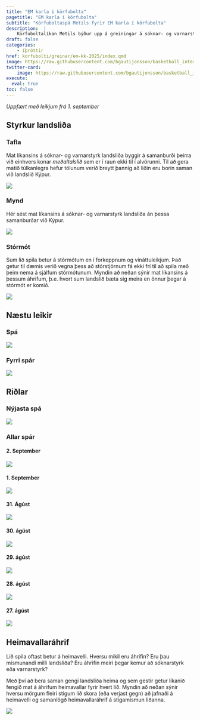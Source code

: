 ```yaml
---
title: "EM karla í körfubolta"
pagetitle: "EM karla í körfubolta"
subtitle: "Körfuboltaspá Metils fyrir EM karla í körfubolta"
description:  |
    Körfuboltalíkan Metils býður upp á greiningar á sóknar- og varnarstyrk landsliða ásamt því að spá fyrir um úrslit komandi leikja og greina hvaða landslið fær mestan stuðning á heimavelli.
draft: false
categories:
    - íþróttir
href: korfubolti/greinar/em-kk-2025/index.qmd
image: https://raw.githubusercontent.com/bgautijonsson/basketball_international/refs/heads/master/results/male/2025-09-01/figures/styrkur_table.png
twitter-card:
    image: https://raw.githubusercontent.com/bgautijonsson/basketball_international/refs/heads/master/results/male/2025-09-01/figures/styrkur_table.png
execute: 
  eval: true
toc: false
---
```


*Uppfært með leikjum frá 1. september*

## Styrkur landsliða



::: {.panel-tabset .nav-pills}

### Tafla

Mat líkansins á sóknar- og varnarstyrk landsliða byggir á samanburði þeirra við einhvers konar *meðaltalslið* sem er í raun ekki til í alvörunni. Til að gera matið túlkanlegra hefur tölunum verið breytt þannig að liðin eru borin saman við landslið Kýpur.

![](https://raw.githubusercontent.com/bgautijonsson/basketball_international/refs/heads/master/results/male/2025-09-01/figures/styrkur_table.png)

### Mynd

Hér sést mat líkansins á sóknar- og varnarstyrk landsliða án þessa samanburðar við Kýpur. 

![](https://raw.githubusercontent.com/bgautijonsson/basketball_international/refs/heads/master/results/male/2025-09-01/figures/styrkur.png)


### Stórmót

Sum lið spila betur á stórmótum en í forkeppnum og vináttuleikjum. Það getur til dæmis verið vegna þess að stórstjörnum fá ekki frí til að spila með þeim nema á sjálfum stórmótunum. Myndin að neðan sýnir mat líkansins á þessum áhrifum, þ.e. hvort sum landslið bæta sig meira en önnur þegar á stórmót er komið.

![](https://raw.githubusercontent.com/bgautijonsson/basketball_international/refs/heads/master/results/male/2025-09-01/figures/casual_table.png)

:::

## Næstu leikir

::: {.panel-tabset .nav-pills}

### Spá

![](https://raw.githubusercontent.com/bgautijonsson/basketball_international/refs/heads/master/results/male/2025-09-01/figures/next_round_predictions.png)

### Fyrri spár

![](https://raw.githubusercontent.com/bgautijonsson/basketball_international/refs/heads/master/results/male/accuracy_home_away.png)

:::

## Riðlar

::: {.panel-tabset .nav-pills}

### Nýjasta spá

![](https://raw.githubusercontent.com/bgautijonsson/basketball_international/refs/heads/master/results/male/2025-09-01/figures/group_table.png)

### Allar spár

::: {.panel-tabset .nav-pills}

#### 2. September

![](https://raw.githubusercontent.com/bgautijonsson/basketball_international/refs/heads/master/results/male/2025-09-01/figures/group_table.png)

#### 1. September

![](https://raw.githubusercontent.com/bgautijonsson/basketball_international/refs/heads/master/results/male/2025-08-31/figures/group_table.png)

#### 31. Ágúst

![](https://raw.githubusercontent.com/bgautijonsson/basketball_international/refs/heads/master/results/male/2025-08-30/figures/group_table.png)

#### 30. ágúst

![](https://raw.githubusercontent.com/bgautijonsson/basketball_international/refs/heads/master/results/male/2025-08-29/figures/group_table.png)

#### 29. ágúst

![](https://raw.githubusercontent.com/bgautijonsson/basketball_international/refs/heads/master/results/male/2025-08-28/figures/group_table.png)

#### 28. ágúst

![](https://raw.githubusercontent.com/bgautijonsson/basketball_international/refs/heads/master/results/male/2025-08-27/figures/group_table.png)

#### 27. ágúst

![](https://raw.githubusercontent.com/bgautijonsson/basketball_international/refs/heads/master/results/male/2025-08-26/figures/group_table.png)

:::

:::

## Heimavallaráhrif

Lið spila oftast betur á heimavelli. Hversu mikil eru áhrifin? Eru þau mismunandi milli landsliða? Eru áhrifin meiri þegar kemur að sóknarstyrk eða varnarstyrk?

Með því að bera saman gengi landsliða heima og sem gestir getur líkanið fengið mat á áhrifum heimavallar fyrir hvert lið. Myndin að neðan sýnir hversu mörgum fleiri stigum lið skora (eða verjast gegn) að jafnaði á heimavelli og samanlögð heimavallaráhrif á stigamismun liðanna.

![](https://raw.githubusercontent.com/bgautijonsson/basketball_international/refs/heads/master/results/male/2025-08-31/figures/home_advantage.png)